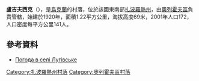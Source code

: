 {{coord|47|31|25|N|36|2|43|E|scale:100000|display=title}}

'''盧吉夫西克'''（{{lang-uk|Лугівське}}），是[[烏克蘭|烏克蘭]]的村落，位於該國東南部[[扎波羅熱州|扎波羅熱州]]，由[[奧列霍夫區|奧列霍夫區]]負責管轄，始建於1920年，面積1.22平方公里，海拔高度69米，2001年人口172，人口密度每平方公里141人。

==參考資料==
* [http://weather.in.ua/ua/zaporozhskaja/13925 Погода в селі Лугівське] {{Wayback|url=http://weather.in.ua/ua/zaporozhskaja/13925 |date=20111220042558 }}

[[Category:扎波羅熱州村落|Category:扎波羅熱州村落]]
[[Category:奧列霍夫區村落|Category:奧列霍夫區村落]]


{{Zaporizhia-geo-stub}}
